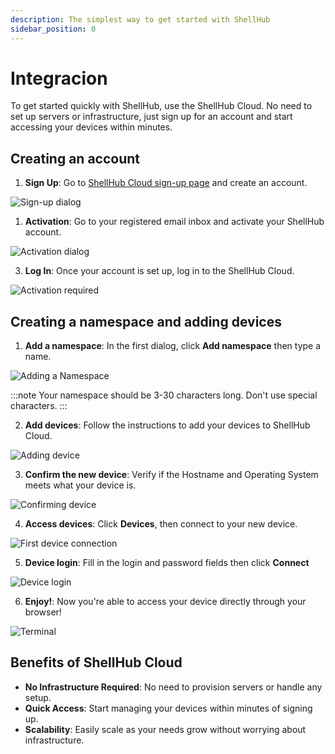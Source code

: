 ```yaml
---
description: The simplest way to get started with ShellHub
sidebar_position: 0
---
```


# Integracion

To get started quickly with ShellHub, use the ShellHub Cloud. No need to set up servers or infrastructure, just sign up for an account and start accessing your devices within minutes.

## Creating an account

1. **Sign Up**: Go to [ShellHub Cloud sign-up page](https://cloud.shellhub.io/sign-up) and create an account.

![Sign-up dialog](/img/sign-up-dialog.png)

1. **Activation**: Go to your registered email inbox and activate your ShellHub account.

![Activation dialog](/img/activation-required.png)

3. **Log In**: Once your account is set up, log in to the ShellHub Cloud.

![Activation required](/img/login-dialog.png)

## Creating a namespace and adding devices

1. **Add a namespace**: In the first dialog, click **Add namespace** then type a name.

![Adding a Namespace](/img/add-namespace-dialog.png)

:::note
Your namespace should be 3-30 characters long. Don't use special characters. 
:::

2. **Add devices**: Follow the instructions to add your devices to ShellHub Cloud.

![Adding device](/img/tour-step-2.png)

3. **Confirm the new device**: Verify if the Hostname and Operating System meets what your device is.

![Confirming device](/img/tour-step-3.png)

4. **Access devices**: Click **Devices**, then connect to your new device.

![First device connection](/img/first-device-connect.png)

5. **Device login**: Fill in the login and password fields then click **Connect**

![Device login](/img/device-login.png)

6. **Enjoy!**: Now you're able to access your device directly through your browser!

![Terminal](/img/terminal-window.png)

## Benefits of ShellHub Cloud

- **No Infrastructure Required**: No need to provision servers or handle any setup.
- **Quick Access**: Start managing your devices within minutes of signing up.
- **Scalability**: Easily scale as your needs grow without worrying about infrastructure.
